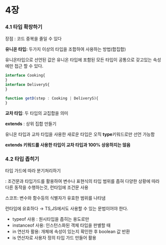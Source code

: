 # 4장

### 4.1 타입 확장하기

장점 : 코드 중복을 줄일 수 있다

**유니온 타입:** 두가지 이상의 타입을 조합하여 사용하는 방법(합집합)

유니온타입으로 선언된 값은 유니온 타입에 포함된 모든 타입이 공통으로 갖고있는 속성에만 접근 할 수 있다.

```jsx
interface Cooking{
}
interface DeliveryS{
}

function getD(step : Cooking | DeliveryS){
}

```

**교차 타입**: 두 타입의 교집합을 의미

**extends** : 상위 집합 만들기

유니온 타입과 교차 타입을 사용한 새로운 타입은 오직 **type**키워드로만 선언 가능함

**extends 키워드를 사용한 타입이 교차 타입과 100% 상응하지는 않음**

### 4.2 타입 좁히기

타입 가드에 따라 분기처리하기

: 조건문과 타입가드를 활용하여 변수나 표현식의 타입 범위를 좁혀 다양한 상황에 따라 다른 동작을 수행하는것, 런타임에 조건문 사용

스코프: 변수와 함수등의 식별자가 유효한 범위를 나타냄

런타임에 유효하다 → TS,JS에서도 사용할 수 있는 문법이어야 한다.

- typeof 사용 : 원시타입을 좁히는 용도로만
- instanceof 사용: 인스턴스화된 객체 타입을 판별할 때
- in 연산자 활용: 개체에 속성이 있는지 확인한 후 boolean 값 반환
- is 연산자로 사용자 정의 타입 가드 만들어 활용